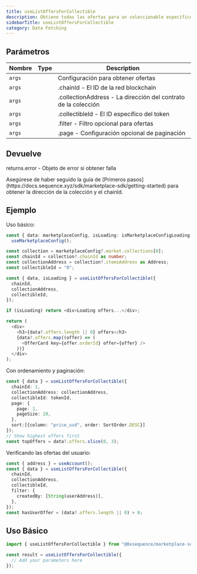 ```yaml
---
title: useListOffersForCollectible
description: Obtiene todas las ofertas para un coleccionable específico. Este hook recupera una lista de ofertas activas realizadas sobre un coleccionable, incluyendo detalles como precio, expiración e información del creador. Los resultados pueden filtrarse y paginarse según sea necesario.
sidebarTitle: useListOffersForCollectible
category: Data Fetching
---
```


## Parámetros

| Nombre | Type | Description                                                    |
| ------ | ---- | -------------------------------------------------------------- |
| `args` |      | Configuración para obtener ofertas                             |
| `args` |      | .chainId - El ID de la red blockchain                          |
| `args` |      | .collectionAddress - La dirección del contrato de la colección |
| `args` |      | .collectibleId - El ID específico del token                    |
| `args` |      | .filter - Filtro opcional para ofertas                         |
| `args` |      | .page - Configuración opcional de paginación                   |

## Devuelve
returns.error - Objeto de error si obtener falla

<Note>
  Asegúrese de haber seguido la guía de [Primeros pasos](https://docs.sequence.xyz/sdk/marketplace-sdk/getting-started) para obtener la dirección de la colección y el chainId.
</Note>

## Ejemplo
Uso básico:

```typescript
const { data: marketplaceConfig, isLoading: isMarketplaceConfigLoading } =
  useMarketplaceConfig();

const collection = marketplaceConfig?.market.collections[0];
const chainId = collection?.chainId as number;
const collectionAddress = collection?.itemsAddress as Address;
const collectibleId = "0";

const { data, isLoading } = useListOffersForCollectible({
  chainId,
  collectionAddress,
  collectibleId,
});

if (isLoading) return <div>Loading offers...</div>;

return (
  <div>
    <h3>{data?.offers.length || 0} offers</h3>
    {data?.offers.map((offer) => (
      <OfferCard key={offer.orderId} offer={offer} />
    ))}
  </div>
);
```

Con ordenamiento y paginación:

```typescript
const { data } = useListOffersForCollectible({
  chainId: 1,
  collectionAddress: collectionAddress,
  collectibleId: tokenId,
  page: {
    page: 1,
    pageSize: 20,
  },
  sort:[{column: "price_usd", order: SortOrder.DESC}]
});
// Show highest offers first
const topOffers = data?.offers.slice(0, 3);
```

Verificando las ofertas del usuario:

```typescript
const { address } = useAccount();
const { data } = useListOffersForCollectible({
  chainId,
  collectionAddress,
  collectibleId,
  filter: {
    createdBy: [String(userAddress)],
  },
});
const hasUserOffer = (data?.offers.length || 0) > 0;
```

## Uso Básico

```typescript
import { useListOffersForCollectible } from "@0xsequence/marketplace-sdk/react/hooks";

const result = useListOffersForCollectible({
  // Add your parameters here
});
```